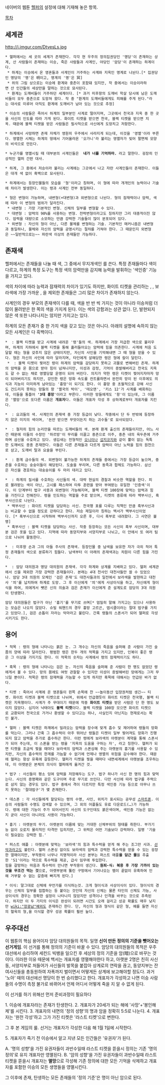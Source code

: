네이버의 웹툰 [[헬퍼]]의 설정에 대해 기재해 놓은 항목.

[[목차]]

== 세계관 ==
http://i.imgur.com/DtvesLs.jpg
 * 헬퍼에서는 세 곳의 세계가 존재한다. 각각 현 우주의 정의집권당인 '명당'이 존재하는 상계, 산 사람들이 존재하는 이승, 죽은 사람들과 사계인, 야당인 '암당'이 존재하는 하계이다.
  * 하계는 이승에서 온 영혼들과 사계인이 거주하는 사계와 지옥인 명계로 나뉜다.[* 집권당인 명당의 '명'은 明이고, 명계의 '명'은 冥]
  * 위의 그림 상으로는 이승에 환계와 중촌이 포함돼 있지만, 작 중에서는 이승이라하면 산 인간들의 세상만을 말하는 것으로 묘사된다.
  * 환계는 도깨비들이 거주하던 세계이다. [* 과거 미후왕의 도깨비 학살 당시에 남은 도깨비들이 모두 중촌으로 도망쳐 왔다. 작 중 "환계의 도깨비들에게도 피해를 주게 된다."라는 대사로 미루어 아직도 환계에 도깨비가 남아 있는 것으로 추정]

 * 이승의 사람들은 죽어서 하계의 일부분인 사계로 떨어지며, 그곳에서 천국과 지옥 중 한 곳을 사신의 인도를 따라 가게 된다. 화이트 티켓을 받으면 천국, 블랙 티켓을 받으면 지옥. 때문에 블랙 티켓을 받은 사람들은 필사적으로 사신에게 도망치고 저항한다.

 * 하계에서 사망하면 존재 자체가 영원히 우주에서 사라지게 되는데, 이것을 '영멸'이라 부른다. 영멸한 시체는 하계의 땅에서 기어올라온 '오가니'라 불리는 영멸자가 빚어 팔면체 모양의 비석으로 만든다.

 * 누군가를 영멸시킬 때 대부분의 사계인들은  '''내가 너를 기억하마.''' 라고 말한다. 굉장히 인상적인 헬퍼 간판 대사.

 * 하계, 그 중에서 저승이라 불리는 사계에는 그곳에서 나고 자란 사계인들이 존재한다. 이들은 대개 색 없이 흑백으로 묘사된다.

 * 하계에서는 등장인물들의 모습을 '형'이라고 칭하며, 이 형에 따라 개개인의 능력이나 기술에 차이가 발생한다. 이는 령과 사계인 전부 동일하다.

 * 형은 변형이 가능하며, 내변형(+대변형)과 외변형으로 나뉜다. 형의 잠재력이나 암력, 색에 따라 이 변형의 범위가 달라진다.
  * 내변형 : 가장 기본적인 변형. 신체의 일부를 변형할 수 있다.
  * 대변형 : 암력의 90%를 사용하는 변형. 전력변형이라고도 칭하지만 그리 대중적이진 않다. 암력을 대량으로 소모하는 만큼 강력한 기술들이 많이 분포되어 있다.
  * 외변형 : 자신의 형이 아닌, 다른 물체를 변형하는 기술. 기본적인 매커니즘은 내변형과 동일하나, 물체와 자신의 암력을 공명시키는 절차를 거쳐야 한다. 그 때문인지 외변형은 ~~일반적으로는~~ 파란색 이상의 존재들만 가능하다.

== 존재색 ==
헬퍼에서는 존재들을 나눌 때 색, 그 중에서 무지개색인 {{{#red 빨}}}{{{#orange 주}}}{{{#yellow 노}}}{{{#green 초}}}{{{#blue 파}}}{{{#darkblue 남}}}{{{#purple 보}}}를 쓴다. 특정 존재들마다 색이 다르고, 하계의 특정 도구는 특정 색의 암력만을 감지해 능력을 발휘하는 '색인증' 기능을 가지고 있다.

색의 차이에 따라 능력과 잠재력의 차이가 있기도 하지만, 화이트 티켓을 관리하는 {{{#blue 백부 사신}}}, {{{#purple 암당의 아랫분}}}, 보라색에 가장 가까운 {{{#darkblue 남색}}}, {{{#gray 3대 흉망}}}을 제외한 존재들은 그리 많은 차이가 존재하지 않는다.

사계인의 경우 부모의 존재색이 다를 때, 색을 반 반 씩 가지는 것이 아니라 이승처럼 더 많이 물려받은 한 쪽의 색을 가지게 된다. 이는 색의 강함과는 상관 없다. 단, 발현되지 않은 색 또한 나타나지는 않지만 가지고는 있다.   

하계의 모든 존재가 {{{#red 빨}}}{{{#orange 주}}}{{{#yellow 노}}}{{{#green 초}}}{{{#blue 파}}}{{{#darkblue 남}}}{{{#purple 보}}} 중 한 가지 색을 갖고 있는 것은 아니다. 아래의 설명에 속하지 않는 모든 사계인은 다 흑백이다.

 * '''{{{#red 붉은색}}}''' : 블랙 티켓을 받고 사계에 내려온 '령'들의 색. 하계에서 가장 저급한 색으로 불리우며, 하계의 지하에서 블랙 티켓을 통해 흘러들어오는 암력에 힘을 의존한다. 사계에 처음 도달할 때는 형을 갖추지 않은 상태이지만, 자신의 사인을 기억해내면 그 때 형을 얻을 수 있다. 형은 자신의 사인에 따라 달라지며, 타인에게 살해당한 령은 형에 칼이 달린다.
  * '''{{{#gray 망}}}''' : 블랙 티켓이 찢어진 령이 하계의 암력을 감당하지 못하고 괴물로 변해버린 존재. 하계의 암력을 온 몸으로 받아 힘이 넘쳐나지만, 이성과 감정, 기억이 증발해버리고 천국도 지옥도 갈 수 없는 채로 영멸당할 운명이 되어 버린다. 의지가 약한 령은 티켓이 찢어지자마자 망이 되어버리기도 하지만, 강인한 령은 망화 속도를 컨트롤하면서 완전히 망이 된 이후에도 의식과 지능이 미미하게 남아있는 '흉망'이 되기도 한다. 이 흉망 중 초월적으로 강해 사신도 건드리지 못하는 망들의 왕 '멸국의 박이', '테오맨', '키스 12'가 사계를 배회하는데, 이들을 통틀어 ''''3대 흉망''''이라고 부른다. 이러한 망들에게도 '왕'이 있는데, 그 이름은 '멸망'으로 또다른 이름은 '''개표자'''다. 이들은 개표자 각성 후 상하계로부터 개표자를 지킨다.

 * '''{{{#orange 주황색}}}''' : 요괴들의 색. 사계인의 존재색 중 가장 등급이 낮다. 작중에서 단 두 번밖에 등장하지 않은 미지의 색이며, '돈만 받으면 무엇이든지 하는 괴수들'로 묘사되었다.

 * '''{{{#yellow 노란색}}}''' : 철저히 힘의 논리만을 따르는 도깨비들의 색. 본래 환계 출신의 존재들이지만, 어느 사건 때문에 이들의 수장인 '하르방'이 무리를 이끌고 중촌으로 이주, 중촌 내의 육두촌에 거주하며 삼신을 수호하고 있다. 생김새는 전형적인 [[오니]]이나 [[섭지코지]]와 같이 뿔이 없는 독특한 도깨비도 종종 존재한다. 이들은 다른 존재들과 다르게 암력이 아닌 노력을 힘의 원천으로 삼고, 도깨비 탈과 요술을 부린다.

 * '''{{{#green 초록색}}}''' : 환계 금수들의 색. 외변형이 불가능한 하계의 존재들 중에서는 가장 등급이 높으며, 중촌을 수호하는 숭숭이들이 해당된다. 도술을 부리며, 다른 동족과 합체도 가능하다. 삼신은 자신을 경호하는 대숭숭이를 두 마리 데리고 있다.

 * '''{{{#blue 파란색}}}''' : 하계의 질서를 수호하는 사신들의 색. 대략 현실의 경찰과 비슷한 역할을 한다. 피로 물려받는 색이 아닌, 고시를 패스하여 타투 훈련을 받아 부여받는 유일한 '인증색'이다. 이 단계부터 법구 사용과 외변형이 가능해지며, 블랙 티켓 100장에 맞먹는 암력과 힘을 가진다고 전해진다. 령을 인도하는 역할을 주로 맡으며, 티켓의 종류에 따라 백부사신, 흑부사신으로 나뉜다.
  * 백부사신 : 화이트 티켓을 담당하는 사신. 천국행 표를 다루는 직책인 만큼 흑부사신과는 비교할 수 없을 정도로 강하다고 한다. 저승 제일이라 칭하는 백서가 백부사신이었다. [* 흑부사신으로 시작하여 백부사신까지 오른 후, 다시 흑부로 내려왔다. 그 사연은 불명]
  * 흑부사신 : 블랙 티켓을 담당하는 사신. 작중 등장하는 모든 사신이 흑부 사신이며, 대부분 검은 옷을 입고 있다. 지역에 따라 동양지부와 서양지부로 나뉘고, 이 안에서 또 여러 팀으로 나뉘어 활동한다.

 * '''{{{#darkblue 남색}}}''' : 미후왕 손과 그의 아들 주사의 존재색. 등장인물 중 남색을 보유한 자가 극히 적어 특정 존재들의 색으로 분류하기 힘들다. 남색부터 이 아래의 존재색과는 차원이 다른 힘을 가진다.

 * '''{{{#purple 보라색}}}''' : 암당 대의원과 명당 대의원의 존재색. 각각 하계와 상계를 지배하고 있다. 헬퍼 세계관에서 신을 제외한 가장 강력한 존재들이다. 본래는 4대 천사인 대천사들만 쓸 수 있었으나. 암당 3대 의원의 모체인 '검은 존재'도 대천사들과의 일전에서 보라색을 발현하고 대천사 '븨'를 납치하여 하계로 도망. 그 후 이신에게 '븨'에게 사상이식을 하고, 자신에게 형이식을 하여, 븨에게서 뺏은 신의 의술과 검은 존재가 이신에게 준 설계도로 암당의 3대 의원이 탄생했다.

 암당 대의원들은 법구가 아닌 '흉기'를 무기로 쓰며[* 엄밀히 말해 가지고는 있으나 사용하는 모습은 나오지 않았다. 슈빌 워핸드의 경우 흉망 고르곤, 앱시클이라는 절대 법구를 가지고 있었다.], 검은 손톱이 자라는 악마라고 불린다. 간혹 령들의 스폰서가 되어 헬퍼로 각성시키기도 한다.

== 용어 ==
 * 적목 : 령의 형에 나타나는 붉은 눈. 그 개수는 자신의 죽음을 슬퍼해 준 사람이 가진 슬픔의 양에 따라 달라진다. 평범한 령은 한두 개의 적목을 가지고 있지만, 인복이 좋은 령은 그 이상을 가지기도 한다. 이 적목의 숫자는 사계에서 령의 잠재력이기도 하다.

 * 흑목 : 령의 형에 나타나는 검은 눈. 자신의 죽음을 슬퍼해 준 사람이 한 명도 없었던 령에게서 볼 수 있다. 망의 몸에도 여럿 관찰할 수 있지만 이성이 증발해버린 망에게는 그저 무늬일 뿐이다. 적목은 령의 잠재력을 가늠할 수 있게 하지만 흑목에 대해서는 언급된 바가 없다.

 * 티켓 : 죽어서 사계에 온 영혼들이 왼쪽 손목에 찬 ~~놀이동산 입장권처럼 생긴~~ 티켓. 화이트 티켓과 블랙 티켓으로 나뉘며, 위에서 언급했듯이 화이트 티켓은 천국행, 블랙 티켓은 지옥행이다. 사계가 주 무대이기 때문에 작중 '''화이트 티켓'''을 받은 사람은 단 한 명도 보이지 않았다. 심지어 낙태아도 '''블랙 티켓'''이다. 블랙 티켓을 100장 모으면 화이트 티켓으로 교환되어 천국으로 가거나 환생할 수 있다고는 하나, 사실인지 아닌지는 현재로서는 확인 불가.

 * 헬퍼 : 블랙 티켓은 하계에서 밀려오는 암력을 장수에 맞게 흡수 및 제어하여 령들의 망화를 막는다. 그러나 간혹 그 흡수력이 아주 뛰어난 령들은 티켓이 일부 찢어져도 망화가 진행되지 않고 암력을 추가로 흡수하곤 한다. 이런 령에게 보라색의 아랫분이 계약을 통해 스폰서가 되어 주는데, 이 스폰을 받는 령을 '지옥의 도움을 구하는 자', '''{{{#purple 헬퍼}}}'''라고 칭한다. 헬퍼가 되면 티켓을 조금씩 찢을 때마다 보라색의 암력과 스폰싱해 주는 아랫분의 흉기를 사용할 수 있지만, 자신의 흡수력의 한계를 가늠할 수 없기에 언제나 영멸의 위험을 감수해야 한다. 때문에 헬퍼는 항상 유혹에 갈등한다. 헬퍼가 티켓을 찢을 때마다 내면세계에서 아랫분을 조우하는데, 이 아랫분은 본체의 의식이 헬퍼에게 옮겨간 것.

 * 법구 : 사신들이 평소 잉여 암력을 저장해두는 도구. 법구 하나가 사신 한 명의 힘과 맞먹는다. 사신의 증명패와 같은 도구이며 주로 무기로 쓰인다. 다만 사신에 따라 법구를 주력으로 삼지 않는 경우도 있다. 법구 중에서 격이 다르지만 특정 색인증 기능 등으로 아무나 쓰지 못하는 '절대법구'가 몇 존재한다.

 * 데스폰 : 각 사신들에게 할당되는 령의 수명, 사인, 위치가 표시되는 공무성 [[스마트폰]]. 이승의 사람들의 수명도 검색할 수 있으며, 그 외의 어플들도 유료 다운로드(…)가 가능하다. 령에 대한 기능이 주가 되어서인지 사신의 도구인데도 붉은색이며, 색인증 기능은 없는지 굳이 사신이 아니라도 사용이 가능하다.

 * 흉기 : 아랫분의 무기. 아랫분의 이름에 맞는 거대한 신체부위의 형태를 취한다. 부가기능 없이 오로지 물리적인 타격만 입히지만, 그 위력은 어떤 기술보다 강력하다. 일명 '기술이 필요없는 강력한 힘.'

 * 퍼스트 애플 : 아랫분에 맞먹는 '보라색'의 힘과 특수력을 얻게 해 주는 조그만 사과. [[선악과]]라고도 불린다. 헬퍼 스폰싱 없이도 보라색의 암력과 강력한 특수력을 얻을 수 있는 굉장한 열매이지만, 부작용이 너무나 치명적이라 사신 본부는 퍼스트 애플'''을 담근 물'''을 추출한 'S1'이라는 약으로 특수력을 제공, 급사 임무에 투입한다.
 힘을 갈망하는 마음과 특수력이 만나면 부작용이 생긴다. '''원죄-식: 복용 후 가장 가까이 있는 것을 무조건 먹는 것'''으로, 아랫부분에 뚫린 구멍에서 기어나오는 뱀이 끝없이 유혹하여 인해 거부할 수 없는 갈증에 빠지게 된다.]

 * 이식: 말그대로 신체에 무언가를 이식하는것. 크게 형이식과 사상이식이 있다. 형이식의 경우는 신체의 일부를 접합하는 등 붙이는 것인데 자신의 신체는 물론 타인의 신체도 가능, 사상이식의 경우는 정확한 설정이 나타나지 않았지만 성격이나 인격을 바꾸는 것으로 추측된다. 하지만 이 두 가지의 이식은 완성이 되려면 시간도 오래 걸리고 성공 확률도 매우 낮지만 [[wiki:"장광남"예외]]도 존재하긴 한다. 단, 자신의 형과 형식이 같은 형, 예를 들면 자신의 혈육의 형,을 이식할 경우 성공 확률이 훨씬 높다.

== 우주대선 ==
이 웹툰의 핵심 용어이자 암당 대의원들의 목적. 일명 '''신이 만든 정의의 기준을 뺏어오는 선거게임'''. 이 선거를 통해 정의의 기준이 바꿀 수 있다. 암당의 대의원들의 목적은 우주대선에서 승리하여 세컨드 빅뱅을 일으킨 후 세상의 정의 기준을 암(暗)으로 바꾸는 것이다. 이러한 이유 때문에 백서는 개표자를 영멸해야한다 하고, 아랫분 2명은 친히 사신 동, 서양지부로 처들어가 사신들의 발목을 붙잡아 상계로의 연락을 끊고, 동양지부는 잔여사신들을 총동원하여 자폭까지 벌이면서 어떻게든 상계에 보고해야할 정도다. 과거 '노아' 때의 대선에선 명당이 한 번 승리했다고 한다. 개표자가 각성하고 나면 이승 사람들의 수명이 측정 불가로 바뀌어서 언제 어디서 어떻게 죽을 지 알 수 없게 된다.

이 선거를 하기 위해선 먼저 준비과정이 필요하다

1. 이승에 개표자라는 존재가 탄생한다.
2. 개표자가 20세가 되는 해에 '사망'+'봉인해제'를 시킨다.
3. 개표자의 내면의 '정의 성향'의 명과 암을 정확히 5:5로 나눈다. 
4. 개표자는 '완전 각성'하고 그가 가진 티켓은 '라스트 티켓'으로 변한다.

그 후 본 게임의 룰. 선거는 개표자가 각성한 다음 해 1월 1일에 시작한다.

5. 개표자가 죽기 전 이승에서 알고 지낸 모든 인간들은 '유권자'가 된다.

A. '명의 성향'을 가진 유권자들이 과반수일때 라스트 티켓을 뜯을시 정의는 기존 '명의 정의'로 유지 개표자만 영멸된다.
B. '암의 성향'을 가진 유권자들이 과반수일때 라스트 티켓을 뜯을시 개표자는 '''멸망'''으로 각성해 기존 정의에 대한 모든 기억을 삭제하고 개표자를 포함한 이승의 모든 생명들을 영멸시킨다.

그 이후에 존재, 탄생하는 모든 존재들의 '정의 기준'은 명이 아닌 암으로 된다.
